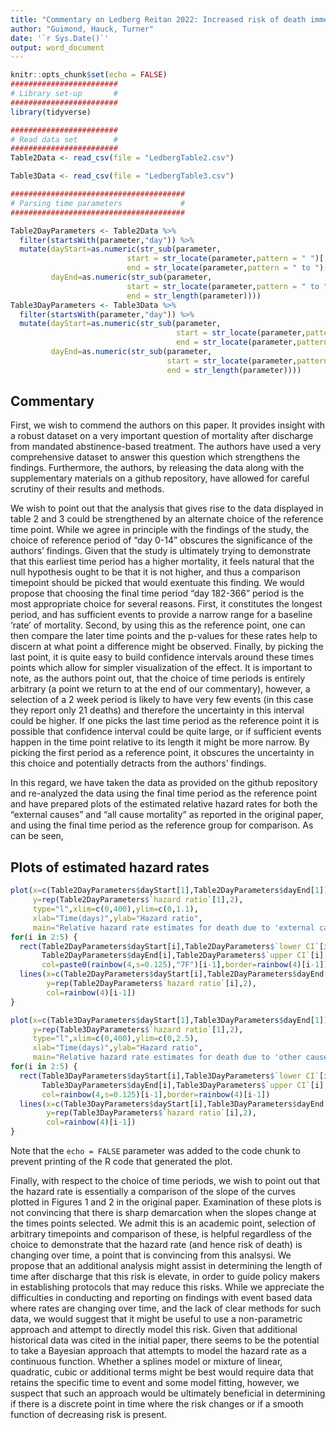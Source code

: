 ```yaml
---
title: "Commentary on Ledberg Reitan 2022: Increased risk of death immediately after discharge from compulsary care for substance abuse"
author: "Guimond, Hauck, Turner"
date: '`r Sys.Date()`'
output: word_document
---
```


```r
knitr::opts_chunk$set(echo = FALSE)
########################
# Library set-up       #
########################
library(tidyverse)

########################
# Read data set        #
########################
Table2Data <- read_csv(file = "LedbergTable2.csv")

Table3Data <- read_csv(file = "LedbergTable3.csv")

#######################################
# Parsing time parameters             #
#######################################

Table2DayParameters <- Table2Data %>% 
  filter(startsWith(parameter,"day")) %>% 
  mutate(dayStart=as.numeric(str_sub(parameter,
                          start = str_locate(parameter,pattern = " ")[,1]+1,
                          end = str_locate(parameter,pattern = " to ")[,1]-1)),
         dayEnd=as.numeric(str_sub(parameter,
                          start = str_locate(parameter,pattern = " to ")[,2],
                          end = str_length(parameter))))
Table3DayParameters <- Table3Data %>% 
  filter(startsWith(parameter,"day")) %>% 
  mutate(dayStart=as.numeric(str_sub(parameter,
                                     start = str_locate(parameter,pattern = " ")[,1]+1,
                                     end = str_locate(parameter,pattern = " to ")[,1]-1)),
         dayEnd=as.numeric(str_sub(parameter,
                                   start = str_locate(parameter,pattern = " to ")[,2],
                                   end = str_length(parameter))))

```

## Commentary

First, we wish to commend the authors on this paper. It provides insight with a robust dataset on a very important question of mortality after discharge from mandated abstinence-based treatment. The authors have used a very comprehensive dataset to answer this question which strengthens the findings. Furthermore, the authors, by releasing the data along with the supplementary materials on a github repository, have allowed for careful scrutiny of their results and methods.

We wish to point out that the analysis that gives rise to the data displayed in table 2 and 3 could be strengthened by an alternate choice of the reference time point. While we agree in principle with the findings of the study, the choice of reference period of "day 0-14" obscures the significance of the authors' findings. Given that the study is ultimately trying to demonstrate that this earliest time period has a higher mortality, it feels natural that the null hypothesis ought to be that it is not higher, and thus a comparison timepoint should be picked that would exentuate this finding. We would propose that choosing the final time period "day 182-366" period is the most appropriate choice for several reasons. First, it constitutes the longest period, and has sufficient events to provide a narrow range for a baseline 'rate' of mortality. Second, by using this as the reference point, one can then compare the later time points and the p-values for these rates help to discern at what point a difference might be observed. Finally, by picking the last point, it is quite easy to build confidence intervals around these times points which allow for simpler visualization of the effect. It is important to note, as the authors point out, that the choice of time periods is entirely arbitrary (a point we return to at the end of our commentary), however, a selection of a 2 week period is likely to have very few events (in this case they report only 21 deaths) and therefore the uncertainty in this interval could be higher. If one picks the last time period as the reference point it is possible that confidence interval could be quite large, or if sufficient events happen in the time point relative to its length it might be more narrow. By picking the first period as a reference point, it obscures the uncertainty in this choice and potentially detracts from the authors' findings.

In this regard, we have taken the data as provided on the github repository and re-analyzed the data using the final time period as the reference point and have prepared plots of the estimated relative hazard rates for both the "external causes" and "all cause mortality" as reported in the original paper, and using the final time period as the reference group for comparison. As can be seen, 

## Plots of estimated hazard rates

```r
plot(x=c(Table2DayParameters$dayStart[1],Table2DayParameters$dayEnd[1]),
     y=rep(Table2DayParameters$`hazard ratio`[1],2),
     type="l",xlim=c(0,400),ylim=c(0,1.1),
     xlab="Time(days)",ylab="Hazard ratio",
     main="Relative hazard rate estimates for death due to 'external causes'\nin the reference group (young males in the first year)")
for(i in 2:5) {
  rect(Table2DayParameters$dayStart[i],Table2DayParameters$`lower CI`[i],
       Table2DayParameters$dayEnd[i],Table2DayParameters$`upper CI`[i],
       col=paste0(rainbow(4,s=0.125),"7F")[i-1],border=rainbow(4)[i-1])
  lines(x=c(Table2DayParameters$dayStart[i],Table2DayParameters$dayEnd[i]),
        y=rep(Table2DayParameters$`hazard ratio`[i],2),
        col=rainbow(4)[i-1])
}

plot(x=c(Table3DayParameters$dayStart[1],Table3DayParameters$dayEnd[1]),
     y=rep(Table3DayParameters$`hazard ratio`[1],2),
     type="l",xlim=c(0,400),ylim=c(0,2.5),
     xlab="Time(days)",ylab="Hazard ratio",
     main="Relative hazard rate estimates for death due to 'other causes'\nin the reference group (young males in the first year)")
for(i in 2:5) {
  rect(Table3DayParameters$dayStart[i],Table3DayParameters$`lower CI`[i],
       Table3DayParameters$dayEnd[i],Table3DayParameters$`upper CI`[i],
       col=rainbow(4,s=0.125)[i-1],border=rainbow(4)[i-1])
  lines(x=c(Table3DayParameters$dayStart[i],Table3DayParameters$dayEnd[i]),
        y=rep(Table3DayParameters$`hazard ratio`[i],2),
        col=rainbow(4)[i-1])
}
```

Note that the `echo = FALSE` parameter was added to the code chunk to prevent printing of the R code that generated the plot.

Finally, with respect to the choice of time periods, we wish to point out that the hazard rate is essentially a comparison of the slope of the curves plotted in Figures 1 and 2 in the original paper. Examination of these plots is not convincing that there is sharp demarcation when the slopes change at the times points selected. We admit this is an academic point, selection of arbitrary timepoints and comparison of these, is helpful regardless of the choice to demonstrate that the hazard rate (and hence risk of death) is changing over time, a point that is convincing from this analsysi. We propose that an additional analysis might assist in determining the length of time after discharge that this risk is elevate, in order to guide policy makers in establishing protocols that may reduce this risks.  While we appreciate the difficulties in conducting and reporting on findings with event based data where rates are changing over time, and the lack of clear methods for such data, we would suggest that it might be useful to use a non-parametric approach and attempt to directly model this risk. Given that additional historical data was cited in the initial paper, there seems to be the potential to take a Bayesian approach that attempts to model the hazard rate as a continuous function. Whether a splines model or mixture of linear, quadratic, cubic or additional terms might be best would require data that retains the specific time to event and some model fitting, however, we suspect that such an approach would be ultimately beneficial in determining if there is a discrete point in time where the risk changes or if a smooth function of decreasing risk is present.

